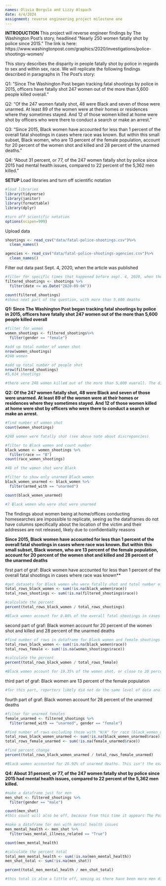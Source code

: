 ```yaml
---
names: Olivia Borgula and Lizzy Alspach
date: 4/4/2024
assignment: reverse engineering project milestone one
---
```


**INTRODUCTION** This project will reverse engineer findings by The Washington Post's story, headlined "Nearly 250 women fatally shot by police since 2015." The link is here: https://www.washingtonpost.com/graphics/2020/investigations/police-shootings-women/

This story describes the disparity in people fatally shot by police in regards to sex and within sex, race. We will replicate the following findings described in paragraphs in The Post’s story:

Q1: “Since The Washington Post began tracking fatal shootings by police in 2015, officers have fatally shot 247 women out of the more than 5,600 people killed overall.”

Q2: “Of the 247 women fatally shot, 48 were Black and seven of those were unarmed. At least 89 of the women were at their homes or residences where they sometimes stayed. And 12 of those women killed at home were shot by officers who were there to conduct a search or make an arrest.”

Q3: “Since 2015, Black women have accounted for less than 1 percent of the overall fatal shootings in cases where race was known. But within this small subset, Black women, who are 13 percent of the female population, account for 20 percent of the women shot and killed and 28 percent of the unarmed deaths.”

Q4: “About 31 percent, or 77, of the 247 women fatally shot by police since 2015 had mental health issues, compared to 22 percent of the 5,362 men killed.”

**SETUP** Load libraries and turn off scientific notation

```r
#load libraries
library(tidyverse)
library(janitor)
library(formattable)
library(dplyr)

#turn off scientific notation
options(scipen=999)
```

Upload data

```r
shootings <- read_csv("data/fatal-police-shootings.csv")%>%
  clean_names()

agencies <- read_csv("data/fatal-police-shootings-agencies.csv")%>%
  clean_names()
```

Filter out data past Sept. 4, 2020, when the article was published

```r
#filter for specific times that happened before sept. 4, 2020, when the story was published
filtered_shootings <- shootings %>%
  filter(date <= as.Date("2020-09-04"))

count(filtered_shootings)
#shows next part of the question, with more than 5,600 deaths
```

**Q1: Since The Washington Post began tracking fatal shootings by police in 2015, officers have fatally shot 247 women out of the more than 5,600 people killed overall**

```r
#filter for women
women_shootings <- filtered_shootings%>%
  filter(gender == "female")

#add up total number of women shot
nrow(women_shootings)
#248 women

#add up total number of people shot
nrow(filtered_shootings)
#5,614 shootings

#there were 248 women killed out of the more than 5,600 overall. The disparity in our results vs. the Washington Post's analysis is due to updates to the database in the last four years. Likely, more information was released about a women who was shot after publication, which changed the database 
```

**Q2: Of the 247 women fatally shot, 48 were Black and seven of those were unarmed. At least 89 of the women were at their homes or residences where they sometimes stayed. And 12 of those women killed at home were shot by officers who were there to conduct a search or make an arrest.**

```r
#find number of women shot
count(women_shootings)

#248 women were fatally shot (see above note about discrepancies)

#filter to Black women and count number
black_women <- women_shootings %>% 
  filter(race == "B")
count(race_women_shootings)

#48 of the women shot were Black 

#filter to show only unarmed Black women 
black_women_unarmed <- black_women %>% 
  filter(armed_with == "unarmed")

count(black_women_unarmed)

#7 Black women who were shot were unarmed
```

The findings about women being at home/offices conducting homesearches are impossible to replicate, seeing as the dataframes do not have columns specifically about the location of the victim and their addresses are not released, likely due to confidentiality reasons

**Since 2015, Black women have accounted for less than 1 percent of the overall fatal shootings in cases where race was known. But within this small subset, Black women, who are 13 percent of the female population, account for 20 percent of the women shot and killed and 28 percent of the unarmed deaths**

first part of graf: Black women have accounted for less than 1 percent of the overall fatal shootings in cases where race was known\*\*

```r
#get datasets for Black women who were fatally shot and total number of people who were fatally shot and exclude rows that have an "NA" value for race ("...where race was known")
total_rows_black_women <- sum(!is.na(black_women$race))
total_rows_shootings <- sum(!is.na(filtered_shootings$race))

#calculate the percent 
percent(total_rows_black_women / total_rows_shootings)

#Black women account for 0.86% of the overall fatal shootings in cases where race was known, or less than 1 percent. We don't know if this too far from 1%, but is the value we received.
```

second part of graf: Black women account for 20 percent of the women shot and killed and 28 percent of the unarmed deaths

```r
#find number of rows in dataframe for Black women and female shootings dataframe with rows removed that contain "N/A" for race (assuming "where race was known" also applies to these sentences)
total_rows_black_women <- sum(!is.na(black_women$race))
total_rows_female <- sum(!is.na(women_shootings$race))

#calculate the percent
percent(total_rows_black_women / total_rows_female)

#Black women account for 19.35% of the women shot, or close to 20 percent - this figure is slightly off likely due to updates in the dataframe in the four years since the article was published. We're unsure as to why the number is lower, but it's unclear if the number changed since the investigation was published.
```

third part of graf: Black women are 13 percent of the female population

```r
#for this part, reporters likely did not do the same level of data analysis as other sections since basic Census Bureau data like this is easily accessible online. They could find the information through this page: https://www.census.gov/data/tables/2023/dec/2020-census-demographic-profile.html#data
```

fourth part of graf: Black women account for 28 percent of the unarmed deaths

```r
#filter for unarmed females
female_unarmed <- filtered_shootings %>%
  filter(armed_with == "unarmed", gender == "female")

#Find number of rows excluding those with "N/A" for race (black_women_unarmed doesn't have any "N/A" values for race, but adding based on mindset that wapo reporters are working with regularly updated data)
total_rows_black_women_unarmed <- sum(!is.na(black_women_unarmed$race))
total_rows_female_unarmed <- sum(!is.na(female_unarmed$race))

#find percent change
percent(total_rows_black_women_unarmed / total_rows_female_unarmed)

#Black women accounted for 26.92% of unarmed deaths. This isn't the exact 28% figure, but we're unsure if this is a result of our syntax or just a database update since the time of publication.
```

**Q4: About 31 percent, or 77, of the 247 women fatally shot by police since 2015 had mental health issues, compared to 22 percent of the 5,362 men killed.**
```r
#make a dataframe just for men
men_shot <- filtered_shootings %>% 
  filter(gender == "male")

count(men_shot)
#this count will also be off, because from this time it appears The Post discovered that there was actually one more man who was murdered before this investigation was published

#make a dataframe for men with mental health issues
men_mental_health <- men_shot %>% 
  filter(was_mental_illness_related == "True")

count(men_mental_health)

#calculate the percent total
total_men_mental_health <- sum(!is.na(men_mental_health))
men_shot_total <- sum(!is.na(men_shot))

percent(total_men_mental_health / men_shot_total)

#this total is also a little off, seeing as there have been more men discovered to have mental health issues since this investigation has been published. Instead of 22%, we see 23.25%. 
```
